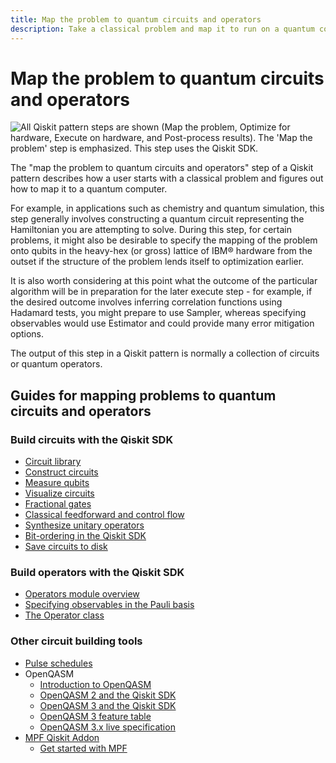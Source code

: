 ```yaml
---
title: Map the problem to quantum circuits and operators
description: Take a classical problem and map it to run on a quantum computer.
---
```


# Map the problem to quantum circuits and operators

![All Qiskit pattern steps are shown (Map the problem, Optimize for hardware, Execute on hardware, and Post-process results). The 'Map the problem' step is emphasized.  This step uses the Qiskit SDK.](/images/qiskit-patterns/map-problem.svg)

The "map the problem to quantum circuits and operators" step of a Qiskit pattern describes how a user starts with a classical
problem and figures out how to map it to a quantum computer.

For example, in applications such as chemistry and quantum simulation, this step generally involves
constructing a quantum circuit representing the Hamiltonian you are attempting to solve.
During this step, for certain problems, it might also be desirable to specify the mapping of
the problem onto qubits in the heavy-hex (or gross) lattice of IBM&reg; hardware from the
outset if the structure of the problem lends itself to optimization earlier.

It is also worth considering at this point what the outcome of the particular algorithm will be
in preparation for the later execute step - for example, if the desired outcome involves
inferring correlation functions using Hadamard tests, you might prepare to use Sampler, whereas
specifying observables would use Estimator and could provide many error mitigation options.

The output of this step in a Qiskit pattern is normally a collection of circuits or quantum operators.

## Guides for mapping problems to quantum circuits and operators

### Build circuits with the Qiskit SDK
* [Circuit library](./circuit-library)
* [Construct circuits](./construct-circuits)
* [Measure qubits](./measure-qubits)
* [Visualize circuits](./visualize-circuits)
* [Fractional gates](./fractional-gates)
* [Classical feedforward and control flow](./classical-feedforward-and-control-flow)
* [Synthesize unitary operators](./synthesize-unitary-operators)
* [Bit-ordering in the Qiskit SDK](./bit-ordering)
* [Save circuits to disk](./save-circuits)

### Build operators with the Qiskit SDK
* [Operators module overview](./operators-overview)
* [Specifying observables in the Pauli basis](./specify-observables-pauli)
* [The Operator class](./operator-class)

### Other circuit building tools
* [Pulse schedules](./pulse)
* OpenQASM
  * [Introduction to OpenQASM](./introduction-to-qasm)
  * [OpenQASM 2 and the Qiskit SDK](./interoperate-qiskit-qasm2)
  * [OpenQASM 3 and the Qiskit SDK](./interoperate-qiskit-qasm3)
  * [OpenQASM 3 feature table](./qasm-feature-table)
  * [OpenQASM 3.x live specification](https://openqasm.com/)
* [MPF Qiskit Addon](/guides/qiskit-addons-mpf)
  * [Get started with MPF](/guides/qiskit-addons-mpf-get-started)
